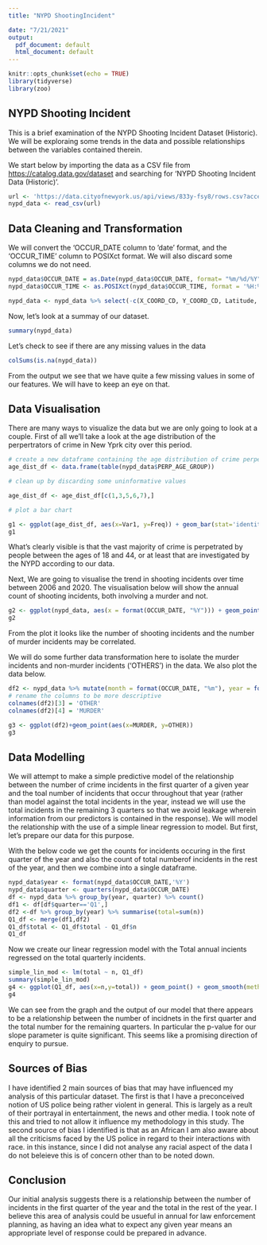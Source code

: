---
title: "NYPD ShootingIncident"

date: "7/21/2021"
output:
  pdf_document: default
  html_document: default
---

```{r setup, include=FALSE}
knitr::opts_chunk$set(echo = TRUE)
library(tidyverse)
library(zoo)
```

## NYPD Shooting Incident

This is a brief examination of the NYPD Shooting Incident Dataset (Historic). We will be exploraing some trends in the data and possible relationships between the variables contained therein.   

We start below by importing the data as a CSV file from <https://catalog.data.gov/dataset> and searching for 'NYPD Shooting Incident Data (Historic)'. 

```{r get_NYPD_data}
url <- 'https://data.cityofnewyork.us/api/views/833y-fsy8/rows.csv?accessType=DOWNLOAD'
nypd_data <- read_csv(url)
```

## Data Cleaning and Transformation 

We will convert the 'OCCUR_DATE column to 'date' format, and the 'OCCUR_TIME' column to POSIXct format. We will also discard some columns we do not need.

```{r clean, echo=TRUE}
nypd_data$OCCUR_DATE = as.Date(nypd_data$OCCUR_DATE, format= "%m/%d/%Y")
nypd_data$OCCUR_TIME <- as.POSIXct(nypd_data$OCCUR_TIME, format = '%H:%M:%S') # convert character column to time

nypd_data <- nypd_data %>% select(-c(X_COORD_CD, Y_COORD_CD, Latitude, Longitude, Lon_Lat))
```

Now, let's look at a summay of our dataset.

```{r summary}
summary(nypd_data)
```


Let's check to see if there are any missing values in the data

```{r check_nas, echo=TRUE}
colSums(is.na(nypd_data))
```

From the output we see that we have quite a few missing values in some of our features. We will have to keep an eye on that.

## Data Visualisation

There are many ways to visualize the data but we are only going to look at a couple. First of all we'll take a look at the age distribution of the perpertrators of crime in New Yprk city over this period.

```{r age_dist}
# create a new dataframe containing the age distribution of crime perpetrators
age_dist_df <- data.frame(table(nypd_data$PERP_AGE_GROUP))

# clean up by discarding some uninformative values

age_dist_df <- age_dist_df[c(1,3,5,6,7),]

# plot a bar chart

g1 <- ggplot(age_dist_df, aes(x=Var1, y=Freq)) + geom_bar(stat='identity', fill = '#FF6666', color = 'black') + labs(x='Age Group (Years)', y = 'Total Incidents')
g1

```

What's clearly visible is that the vast majority of crime is perpetrated by people between the ages of 18 and 44, or at least that are investigated by the NYPD according to our data.


Next, We are going to visualise the trend in shooting incidents over time between 2006 and 2020. The visualisation below will show the annual count of shooting incidents, both involving a murder and not.  

```{r plots, echo = TRUE}
g2 <- ggplot(nypd_data, aes(x = format(OCCUR_DATE, "%Y"))) + geom_point(stat = "count") + labs(x = "Year")
g2
```

From the plot it looks like the number of shooting incidents and the number of murder incidents may be correlated.

We will do some further data transformation here to isolate the murder incidents and non-murder incidents ('OTHERS') in the data. We also plot the data below.

```{r murd}
df2 <- nypd_data %>% mutate(month = format(OCCUR_DATE, "%m"), year = format(OCCUR_DATE, "%Y")) %>% group_by(month, year) %>% count(STATISTICAL_MURDER_FLAG) %>% pivot_wider(names_from = STATISTICAL_MURDER_FLAG, values_from = n)
# rename the columns to be more descriptive
colnames(df2)[3] = 'OTHER'
colnames(df2)[4] = 'MURDER'

g3 <- ggplot(df2)+geom_point(aes(x=MURDER, y=OTHER))
g3
```


## Data Modelling

We will attempt to make a simple predictive model of the relationship between the number of crime incidents in the first quarter of a given year and the toal number of incidents that occur throughout that year (rather than model against the total incidents in the year, instead we will use the total incidents in the remaining 3 quarters so that we avoid leakage wherein information from our predictors is contained in the response). We will model the relationship with the use of a simple linear regression to model. But first, let's prepare our data for this purpose.

With the below code we get the counts for incidents occuring in the first quarter of the year and also the count of total numberof incidents in the rest of the year, and then we combine into a single dataframe.

```{r model_data}
nypd_data$year <- format(nypd_data$OCCUR_DATE,'%Y')
nypd_data$quarter <- quarters(nypd_data$OCCUR_DATE)
df <- nypd_data %>% group_by(year, quarter) %>% count()
df1 <- df[df$quarter=='Q1',]
df2 <-df %>% group_by(year) %>% summarise(total=sum(n))
Q1_df <- merge(df1,df2)
Q1_df$total <- Q1_df$total - Q1_df$n
Q1_df

```

Now we create our linear regression model with the Total annual incients regressed on the total quarterly incidents. 

```{r simple_model}
simple_lin_mod <- lm(total ~ n, Q1_df)
summary(simple_lin_mod)
g4 <- ggplot(Q1_df, aes(x=n,y=total)) + geom_point() + geom_smooth(method='lm')
g4
```

We can see from the graph and the output of our model that there appears to be a relationship between the number of incidnets in the first quarter and the total number for the remaining quarters. In particular the p-value for our slope parameter is quite significant. This seems like a promising direction of enquiry to pursue.

## Sources of Bias

I have identified 2 main sources of bias that may have influenced my analysis of this particular dataset.
The first is that I have a preconceived notion of US police being rather violent in general. This is largely as a reult of their portrayal in entertainment, the news and other media. I took note of this and tried to not allow it influence my methodology in this study.
The second source of bias I identified is that as an African I am also aware about all the criticisms faced by the US police in regard to their interactions with race. in this instance, since I did not analyse any racial aspect of the data I do not beleieve this is of concern other than to be noted down.

## Conclusion

Our initial analysis suggests there is a relationship between the number of incidents in the first quarter of the year and the total in the rest of the year. I believe this area of analysis could be usueful in annual for law enforcement planning, as having an idea what to expect any given year means an appropriate level of response could be prepared in advance.   





